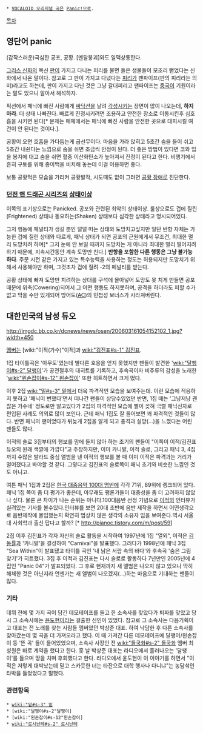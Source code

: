  * [[VOCALOID 오리지널 곡]]은 [[Panic!]]으로.

[[목차]]
== 영단어 panic ==
(갑작스러운)극심한 공포, 공황. [멘탈붕괴]와도 일맥상통한다.

[[그리스 신화]]의 목신 [[판]]이 가지고 다니는 피리를 불면 들은 생물들이 모조리 뻗었다는 신화에서 나온 말이다. 참고로 그 판이 가지고 다녔다는 [[피리]]가 팬파이프(판의 피리라는 의미)라고도 하는데, 판이 가지고 다닌 것은 그냥 갈대피리고 팬파이프는 [[중국]]이 기원이라는 말도 있으니 알아서 해석하자.  

픽션에서 패닉에 빠진 사람에게 [[싸닥션]]을 날려 [[각성]]시키는 장면이 많이 나오는데, '''하지 마라'''. 더 상태 나빠진다. 빠르게 진정시키려면 조용하고 안전한 장소로 이동시킨후 심호흡을 시키면 된다[* 문제는 매체에서는 패닉에 빠진 사람을 안전한 곳으로 대피시킬 여건이 안 된다는 것이다.].

공황이 오면 호흡을 가다듬는게 급선무이다.  마음을 가라 앉히고 5초간 숨을 들이 쉬고 5초간 내쉰다는 느낌으로 숨을 쉬면 조금씩 안정이 된다.  더 좋은 방법이 있다면 코와 입을 봉지에 대고 숨을 쉬면 혈중 이산화탄소가 높아져서 진정이 된다고 한다.  비행기에서 흔히 구토를 위해 종이백을 비치해 놓는데 이걸 이용하면 좋다.

보통 공황먹은 모습을 가리켜 공황발작, 시도때도 없이 그러면 [[공황 장애]]로 진단한다.

=== [[던전 앤 드래곤 시리즈]]의 [[상태이상]] ===
이쪽의 표기상으로는 Panicked. 공포와 관련된 최악의 상태이상. 룰상으로도 겁에 질린(Frightened) 상태나 동요하는(Shaken) 상태보다 심각한 상태라고 명시되어있다.

그저 행동에 페널티가 생길 뿐인 덜덜 떠는 상태와 도망치고싶지만 일단 반항 자체는 가능한 겁에 질린 상태와 다르게, 패닉 상태가 되면 공포의 근원에게서 무조건, 최대한 멀리 도망치려 하며[* 그저 눈에 안 보일 때까지 도망치는 게 아니라 최대한 멀리 떨어지려 하기 때문에, 지속시간동안 계속 도망만 친다.] '''반항을 포함한 다른 행동은 그냥 불가능하다'''. 주문 시전 같은 가지고 있는 특수능력을 사용하는 정도는 허용되지만 도망치기 위해서 사용해야만 하며, 그것조차 겁에 질려 -2의 페널티를 받는다.

공황 상태에 빠져 도망만 치려하는 상대를 구석에 몰아넣어 도망도 못 치게 만들면 공포 때문에 위축(Cowering)되어서 그 어떤 행동도 하지못하며, 공격을 하더라도 피할 수가 없고 막을 수만 있게되어 방어도([[AC]])의 민첩성 보너스가 사라져버린다.

== 대한민국의 남성 듀오 ==
http://imgdc.bb.co.kr/dcnews/news/osen/200603161054152102_1.jpg?width=450

[[멤버]]는 [wiki:"이적(가수)"이적]과 [[wiki:"김진표#s-1" 김진표]].

1집 타이틀곡은 '아무도'였는데 별다른 호응을 얻지 못했지만 팬들이 발견한 '[[wiki:"달팽이#s-2" 달팽이]]'가 공전절후의 대히트를 기록하고, 후속곡이자 비주류의 감성을 노래한 '[[wiki:"왼손잡이#s-12" 왼손잡이]]' 또한 히트하면서 크게 떴다. 

이후 2집 [[wiki:"밑#s-3" 밑]]에서 더욱 파격적인 모습을 보여주는데. 이런 모습에 적응하지 못하고 '패닉이 변했다'면서 떠나간 팬들이 상당수있었던 반면, 1집 때는 '그냥저냥 괜찮은 가수네' 정도로만 알고있다가 2집의 파격적인 모습에 삘이 꽂혀 극렬 패닉신자로 편입된 사례도 의외로 많이 보인다. 근데 패닉 1집도 잘 들어보면 꽤 파격적인 것들이 많다. 반면 패닉의 팬이었다가 뒤늦게 2집을 알게 되고 충격과 실망(...)을 느꼈다는 어린 팬들도 많다.

이적의 솔로 3집부터의 행보를 맘에 들지 않아 하는 초기의 팬들이 "이쪽이 이적/김진표 듀오의 원래 색깔에 가깝다"고 주장하지만, 이미 카니발, 이적 솔로, 그리고 패닉 3, 4집까지 수많은 발라드 중심 앨범을 낸 이적의 행보를 볼 때 이미 이적은 파격과는 거리가 멀어졌다고 봐야할 것 같다. 그렇다고 김진표의 솔로쪽이 패닉 초기와 비슷한 느낌인 것도 아니고.

여튼 패닉 1집과 2집은 [[한국 대중음악 100대 명반]]에 각각 71위, 89위에 랭크되어 있다. 패닉 1집 쪽이 좀 더 평가가 좋은데, 아무래도 평론가들이 대중성을 좀 더 고려하지 않았나 싶다. 물론 큰 차이가 나는 순위는 아니다.100대음반 선정 기념으로 [[이적]]의 인터뷰가 실려있는 기사를 볼수있다.인터뷰를 보면 20대 초반에 음반 제작을 하면서 어떤생각으로 음반제작에 몰입했는지 확연히 범상치 않은 생각의 소유자 임을 보여준다.역시 서울대 사회학과 출신 답다고 할까? [* http://pianoc.tistory.com/m/post/59]

2집 이후 김진표가 각자 자신의 솔로 활동을 시작하여 1997년에 1집 "열외", 이적은 [[김동률]]과 '카니발'을 결성하여 "Carnival"을 발표했다. 그러다가 1998년에 패닉 3집 "Sea Within"이 발표됐고 타이틀 곡인 '내 낡은 서랍 속의 바다'와 후속곡 '숨은 그림 찾기'가 히트했다.
3집 후 이적과 김진표는 다시 솔로로 활동하다 7년만인 2005년에 4집인 "Panic 04"가 발표되었다. 그 후로 현재까지 새 앨범은 나오지 않고 있으나 딱히 해체한 것은 아닌지라 언젠가는 새 앨범이 나오겠지(…)하는 마음으로 기대하는 팬들이 많다.

=== 기타 ===
데뷔 전에 몇 가지 곡이 담긴 데모테이프를 들고 한 소속사를 찾았다가 퇴짜를 맞았고 당시 그 소속사에는 [[윤도현]]이라는 걸출한 신인이 있었다. 참고로 그 소속사는 다음기획이고 대표는 전 노래를 찾는 사람들 멤버였던 박상준 대표. 하여 낙담한 후 다른 소속사를 찾아갔는데 몇 곡을 더 가져오라고 했다. 이 때 가져간 다른 데모테이프에 달팽이/왼손잡이 등 '뜬 곡' 들이 들어있었으며, 소속사 사장인 전 [[wiki:"들국화#s-2" 들국화]] 멤버 최성원은 바로 계약을 했다고 한다. 훗 날 박상준 대표는 라디오에서 흘러나오는 '달팽이'를 들으며 땅을 치며 후회했다고 한다. 라디오에서 윤도현이 이 이야기를 하면서 "이적은 저렇게 대박났는데 믿고 스카웃한 너는 타잔으로 대학 행사나 다니냐"는 농담섞인 타박을 들었었다고 말했다.

=== 관련항목 ===
 * [[wiki:"밑#s-3" 밑]]
 * [wiki:"달팽이#s-2"달팽이]
 * [wiki:"왼손잡이#s-12"왼손잡이]
 * [[wiki:"로시난테#s-2" 로시난테]]
